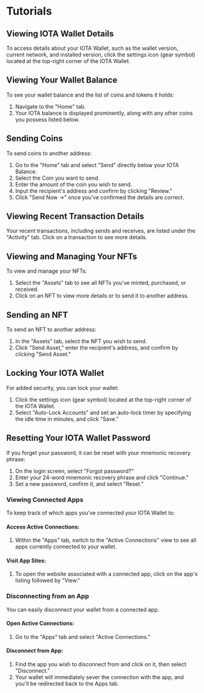 # Tutorials

## Viewing IOTA Wallet Details
To access details about your IOTA Wallet, such as the wallet version, current network, and installed version, click the settings icon (gear symbol) located at the top-right corner of the IOTA Wallet.

## Viewing Your Wallet Balance
To see your wallet balance and the list of coins and tokens it holds:

1. Navigate to the "Home" tab.
2. Your IOTA balance is displayed prominently, along with any other coins you possess listed below.

## Sending Coins
To send coins to another address:

1. Go to the "Home" tab and select "Send" directly below your IOTA Balance.
2. Select the Coin you want to send.
3. Enter the amount of the coin you wish to send.
4. Input the recipient's address and confirm by clicking "Review."
5. Click "Send Now ->" once you’ve confirmed the details are correct.

## Viewing Recent Transaction Details
Your recent transactions, including sends and receives, are listed under the "Activity" tab. Click on a transaction to see more details.

## Viewing and Managing Your NFTs
To view and manage your NFTs:

1. Select the "Assets" tab to see all NFTs you've minted, purchased, or received.
2. Click on an NFT to view more details or to send it to another address.

## Sending an NFT
To send an NFT to another address:

1. In the "Assets" tab, select the NFT you wish to send.
2. Click "Send Asset," enter the recipient's address, and confirm by clicking "Send Asset."

## Locking Your IOTA Wallet
For added security, you can lock your wallet:

1. Click the settings icon (gear symbol) located at the top-right corner of the IOTA Wallet.
2. Select "Auto-Lock Accounts" and set an auto-lock timer by specifying the idle time in minutes, and click "Save."

## Resetting Your IOTA Wallet Password
If you forget your password, it can be reset with your mnemonic recovery phrase:

1. On the login screen, select "Forgot password?"
2. Enter your 24-word mnemonic recovery phrase and click "Continue."
3. Set a new password, confirm it, and select "Reset."


### Viewing Connected Apps

To keep track of which apps you've connected your IOTA Wallet to:

#### Access Active Connections:
1. Within the "Apps" tab, switch to the "Active Connections" view to see all apps currently connected to your wallet.

#### Visit App Sites:
1. To open the website associated with a connected app, click on the app's listing followed by "View."

### Disconnecting from an App

You can easily disconnect your wallet from a connected app.

#### Open Active Connections:
1. Go to the "Apps" tab and select "Active Connections."

#### Disconnect from App:
1. Find the app you wish to disconnect from and click on it, then select "Disconnect."
2. Your wallet will immediately sever the connection with the app, and you'll be redirected back to the Apps tab.
